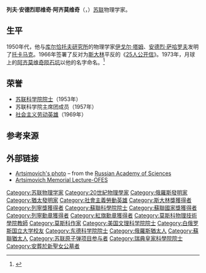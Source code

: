 {{Infobox scientist
|name              = 列夫·阿齐莫维奇<br>Лев Арцимович
|image             = 1974 CPA 4316.jpg
|image_size       = 150px
|caption           = 列夫·阿齐莫维奇
|birth_date        ={{Birth date|1909|2|25}}
|birth_place       = {{flag|Russian Empire}}[[莫斯科|莫斯科]]
|death_date        ={{Death date and age|1973|3|1|1909|2|25}}
|death_place       = {{USSR}}[[莫斯科|莫斯科]]
|residence         = 
|citizenship       = 
|nationality       = {{USSR}}
|ethnicity         = 
|field             = [[物理学|物理学]]
|work_institutions = 
|alma_mater        = 
|doctoral_advisor  = 
|doctoral_students = 
|known_for         = [[等离子体|等离子体]]，[[托卡马克|托卡马克]]
|author_abbrev_bot = 
|author_abbrev_zoo = 
|influences        = 
|influenced        = 
|prizes            =
|footnotes         = 
|signature         =
}}
'''列夫·安德烈耶维奇·阿齐莫维奇'''（{{lang-ru|Лев Андреевич Арцимович}}，{{bd|1909年|2月25日|1973年|3月1日}}）[[苏联|苏联]]物理学家。

==生平==
1950年代，他与[[库尔恰托夫研究所|库尔恰托夫研究所]]的物理学家[[伊戈尔·塔姆|伊戈尔·塔姆]]、[[安德烈·萨哈罗夫|安德烈·萨哈罗夫]]发明了[[托卡马克|托卡马克]]。1966年签署了反对为[[斯大林|斯大林]]平反的《[[25人公开信|25人公开信]]》。1973年，月球上的[[阿齐莫维奇陨石坑|阿齐莫维奇陨石坑]]以他的名字命名。<ref>{{cite journal|author=Coppi, Bruno|authorlink=Bruno Coppi|author2=Feld, Bernard T.|authorlink2=Bernard T. Feld|title=Obituary: L. A. Artsimovich|journal=Physics Today|date=July 1973|volume=26|issue=7|pages=60–61|doi=10.1063/1.3128152|bibcode=1973PhT....26g..60C|doi-access=free}}</ref>

==荣誉==
*[[苏联科学院院士|苏联科学院院士]]（1953年）
*苏联科学院主席团成员（1957年）
*[[社会主义劳动英雄|社会主义劳动英雄]]（1969年）

==参考来源==
{{reflist}}

==外部链接==
{{Wikiquote}}
*[http://www.ras.ru/win/db/show_per.asp?P=.id-49579.ln-ru Artsimovich's photo] {{Wayback|url=http://www.ras.ru/win/db/show_per.asp?P=.id-49579.ln-ru |date=20190406084801 }} – from the [[Russian_Academy_of_Sciences|Russian Academy of Sciences]]
*[https://web.archive.org/web/20060925212541/http://www.ofes.fusion.doe.gov/More_HTML/Artsimovich/Artsimovich.html   Artsimovich Memorial Lecture-OFES]

{{Authority control}}
{{DEFAULTSORT:Artsimovich, Lev Andreevich}}
[[Category:苏联物理学家|Category:苏联物理学家]]
[[Category:20世紀物理學家|Category:20世紀物理學家]]
[[Category:俄羅斯發明家|Category:俄羅斯發明家]]
[[Category:猶太發明家|Category:猶太發明家]]
[[Category:社會主義勞動英雄|Category:社會主義勞動英雄]]
[[Category:斯大林獎獲得者|Category:斯大林獎獲得者]]
[[Category:列寧獎獲得者|Category:列寧獎獲得者]]
[[Category:蘇聯科學院院士|Category:蘇聯科學院院士]]
[[Category:蘇聯國家獎獲得者|Category:蘇聯國家獎獲得者]]
[[Category:列寧勳章獲得者|Category:列寧勳章獲得者]]
[[Category:紅旗勳章獲得者|Category:紅旗勳章獲得者]]
[[Category:莫斯科物理技術學院教師|Category:莫斯科物理技術學院教師]]
[[Category:莫斯科作家|Category:莫斯科作家]]
[[Category:美国文理科学院院士|Category:美国文理科学院院士]]
[[Category:白俄罗斯国立大学校友|Category:白俄罗斯国立大学校友]]
[[Category:东德科学院院士|Category:东德科学院院士]]
[[Category:俄羅斯猶太人|Category:俄羅斯猶太人]]
[[Category:蘇聯猶太人|Category:蘇聯猶太人]]
[[Category:苏联原子弹项目参与者|Category:苏联原子弹项目参与者]]
[[Category:瑞典皇家科學院院士|Category:瑞典皇家科學院院士]]
[[Category:安葬於新聖女公墓者|Category:安葬於新聖女公墓者]]